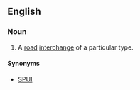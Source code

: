 ==English==
{{wikipedia}}
===Noun===
{{en-noun}}
{{rfc|needs a better definition}}
#A [[road]] [[interchange]] of a particular type.
====Synonyms====
*[[SPUI]]